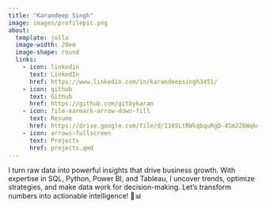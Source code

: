---
title: "Karandeep Singh"
image: images/profilepic.png
about: 
  template: jolla
  image-width: 20em
  image-shape: round
  links:
    - icon: linkedin
      text: LinkedIn
      href: https://www.linkedin.com/in/karandeepsingh3451/
    - icon: github
      text: Github
      href: https://github.com/gitbykaran
    - icon: file-earmark-arrow-down-fill
      text: Resume
      href: https://drive.google.com/file/d/1165LtRWkqbquRgD-4Sm2Z6WqkoEdVFnp/view?usp=sharing  
    - icon: arrows-fullscreen
      text: Projects
      href: projects.qmd   
---


I turn raw data into powerful insights that drive business growth. With expertise in SQL, Python, Power BI, and Tableau, I uncover trends, optimize strategies, and make data work for decision-making. Let’s transform numbers into actionable intelligence! 🚀📊

